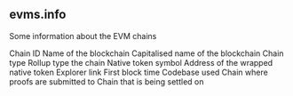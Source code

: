 ## evms.info 
Some information about the EVM chains

<ParamField path="chain_id">
Chain ID
</ParamField>
<ParamField path="blockchain">
Name of the blockchain
</ParamField>
<ParamField path="name">
Capitalised name of the blockchain
</ParamField>
<ParamField path="chain_type">
Chain type
</ParamField>
<ParamField path="rollup_type">
Rollup type the chain
</ParamField>
<ParamField path="native_token_symbol">
Native token symbol
</ParamField>
<ParamField path="wrapped_native_token_address">
Address of the wrapped native token
</ParamField>
<ParamField path="explorer_link">
Explorer link
</ParamField>
<ParamField path="first_block_time">
First block time
</ParamField>
<ParamField path="codebase">
Codebase used
</ParamField>
<ParamField path="data_availability">
Chain where proofs are submitted to
</ParamField>
<ParamField path="settlement">
Chain that is being settled on
</ParamField>
